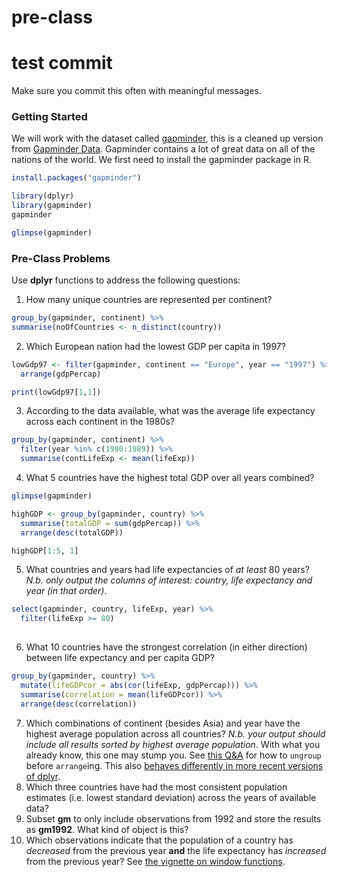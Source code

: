 # pre-class

# test commit

Make sure you commit this often with meaningful messages. 


### Getting Started


We will work with the dataset called [gapminder](https://github.com/jennybc/gapminder), this is a cleaned up version from [Gapminder Data](http://www.gapminder.org/data/). Gapminder contains a lot of great data on all of the nations of the world. We first need to install the gapminder package in R. 

```r
install.packages("gapminder")
```

```r
library(dplyr)
library(gapminder)
gapminder

glimpse(gapminder)
```



### Pre-Class Problems

Use **dplyr** functions to address the following questions:

1. How many unique countries are represented per continent?
```r
group_by(gapminder, continent) %>%
summarise(noOfCountries <- n_distinct(country))
```

2. Which European nation had the lowest GDP per capita in 1997? 

```r
lowGdp97 <- filter(gapminder, continent == "Europe", year == "1997") %>%
  arrange(gdpPercap)

print(lowGdp97[1,1])
```

3. According to the data available, what was the average life expectancy across each continent in the 1980s?

```r
group_by(gapminder, continent) %>%
  filter(year %in% c(1980:1989)) %>%
  summarise(contLifeExp <- mean(lifeExp))

```

4. What 5 countries have the highest total GDP over all years combined?
```r
glimpse(gapminder)

highGDP <- group_by(gapminder, country) %>%
  summarise(totalGDP = sum(gdpPercap)) %>%
  arrange(desc(totalGDP))

highGDP[1:5, 1]
```

5. What countries and years had life expectancies of _at least_ 80 years? _N.b. only output the columns of interest: country, life expectancy and year (in that order)._

```r
select(gapminder, country, lifeExp, year) %>%
  filter(lifeExp >= 80)
  
```

6. What 10 countries have the strongest correlation (in either direction) between life expectancy and per capita GDP?
```r
group_by(gapminder, country) %>%
  mutate(lifeGDPcor = abs(cor(lifeExp, gdpPercap))) %>%
  summarise(correlation = mean(lifeGDPcor)) %>%
  arrange(desc(correlation))

```

7. Which combinations of continent (besides Asia) and year have the highest average population across all countries? _N.b. your output should include all results sorted by highest average population_. With what you already know, this one may stump you. See [this Q&A](http://stackoverflow.com/q/27207963/654296) for how to `ungroup` before `arrange`ing. This also [behaves differently in more recent versions of dplyr](https://github.com/hadley/dplyr/releases/tag/v0.5.0).
8. Which three countries have had the most consistent population estimates (i.e. lowest standard deviation) across the years of available data? 
9. Subset **gm** to only include observations from 1992 and store the results as **gm1992**. What kind of object is this?
10. Which observations indicate that the population of a country has *decreased* from the previous year **and** the life expectancy has *increased* from the previous year? See [the vignette on window functions](https://cran.r-project.org/web/packages/dplyr/vignettes/window-functions.html).
